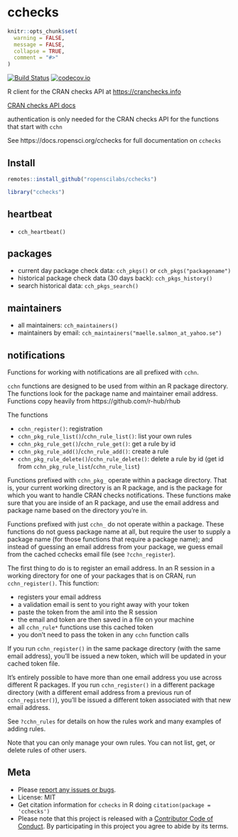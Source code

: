 cchecks
=======

```r
knitr::opts_chunk$set(
  warning = FALSE,
  message = FALSE,
  collapse = TRUE,
  comment = "#>"
)
```

[![Build Status](https://travis-ci.com/ropenscilabs/cchecks.svg?branch=master)](https://travis-ci.com/ropenscilabs/cchecks)
[![codecov.io](https://codecov.io/github/ropenscilabs/cchecks/coverage.svg?branch=master)](https://codecov.io/github/ropenscilabs/cchecks?branch=master)

R client for the CRAN checks API at <https://cranchecks.info>

[CRAN checks API docs][docs]

authentication is only needed for the CRAN checks API for the functions that start with `cchn`

See https://docs.ropensci.org/cchecks for full documentation on `cchecks`

## Install

```r
remotes::install_github("ropenscilabs/cchecks")
```

```r
library("cchecks")
```

## heartbeat

- `cch_heartbeat()`

## packages

- current day package check data: `cch_pkgs()` or `cch_pkgs("packagename")`
- historical package check data (30 days back): `cch_pkgs_history()`
- search historical data: `cch_pkgs_search()`

## maintainers

- all maintainers: `cch_maintainers()`
- maintainers by email: `cch_maintainers("maelle.salmon_at_yahoo.se")`

## notifications

Functions for working with notifications are all prefixed with `cchn`. 

`cchn` functions are designed to be used from within an R package directory. The functions
look for the package name and maintainer email address. Functions copy heavily from 
https://github.com/r-hub/rhub

The functions

- `cchn_register()`: registration
- `cchn_pkg_rule_list()`/`cchn_rule_list()`: list your own rules
- `cchn_pkg_rule_get()`/`cchn_rule_get()`: get a rule by id
- `cchn_pkg_rule_add()`/`cchn_rule_add()`: create a rule
- `cchn_pkg_rule_delete()`/`cchn_rule_delete()`: delete a rule by id (get id from `cchn_pkg_rule_list`/`cchn_rule_list`)

Functions prefixed with `cchn_pkg_` operate within a package 
directory. That is, your current working directory is an R
package, and is the package for which you want to handle CRAN checks 
notifications. These functions make sure that you are inside of 
an R package, and use the email address and package name based
on the directory you're in.

Functions prefixed with just `cchn_` do not operate within a package.
These functions do not guess package name at all, but require the user
to supply a package name (for those functions that require a package name);
and instead of guessing an email address from your package, we guess email
from the cached cchecks email file (see `?cchn_register`).

The first thing to do is to register an email address. In an R session in a working directory for 
one of your packages that is on CRAN, run `cchn_register()`. This function:

- registers your email address
- a validation email is sent to you right away with your token
- paste the token from the amil into the R session
- the email and token are then saved in a file on your machine
- all `cchn_rule*` functions use this cached token
- you don't need to pass the token in any `cchn` function calls

If you run `cchn_register()` in the same package directory (with the same email address), 
you'll be issued a new token, which will be updated in your cached token file.

It's entirely possible to have more than one email address you use across different R packages. 
If you run `cchn_register()` in a different package directory (with a different email address
from a previous run of `cchn_register()`), you'll be issued a different token associated 
with that new email address.

See `?cchn_rules` for details on how the rules work and many examples of adding rules.

Note that you can only manage your own rules. You can not list, get, or delete rules 
of other users.

## Meta

* Please [report any issues or bugs](https://github.com/ropenscilabs/cchecks/issues).
* License: MIT
* Get citation information for `cchecks` in R doing `citation(package = 'cchecks')`
* Please note that this project is released with a [Contributor Code of Conduct][coc]. By participating in this project you agree to abide by its terms.

[docs]: https://cranchecks.info/docs
[coc]: https://github.com/ropenscilabs/cchecks/blob/master/CODE_OF_CONDUCT.md
